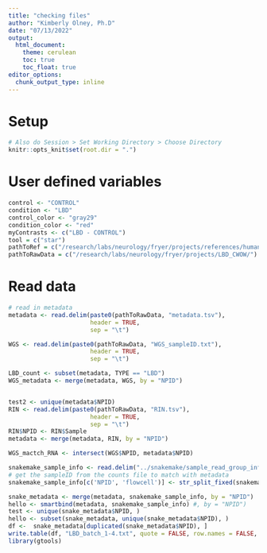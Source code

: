 ```yaml
---
title: "checking files"
author: "Kimberly Olney, Ph.D"
date: "07/13/2022"
output:
  html_document:
    theme: cerulean
    toc: true
    toc_float: true
editor_options: 
  chunk_output_type: inline
---
```


# Setup
```r
# Also do Session > Set Working Directory > Choose Directory
knitr::opts_knit$set(root.dir = ".")
```


# User defined variables
```r
control <- "CONTROL"
condition <- "LBD"
control_color <- "gray29"
condition_color <- "red"
myContrasts <- c("LBD - CONTROL")
tool = c("star")
pathToRef = c("/research/labs/neurology/fryer/projects/references/human/")
pathToRawData = c("/research/labs/neurology/fryer/projects/LBD_CWOW/")
```

# Read data
```r
# read in metadata
metadata <- read.delim(paste0(pathToRawData, "metadata.tsv"), 
                       header = TRUE,
                       sep = "\t")

WGS <- read.delim(paste0(pathToRawData, "WGS_sampleID.txt"), 
                       header = TRUE,
                       sep = "\t")

LBD_count <- subset(metadata, TYPE == "LBD")
WGS_metadata <- merge(metadata, WGS, by = "NPID")


test2 <- unique(metadata$NPID)
RIN <- read.delim(paste0(pathToRawData, "RIN.tsv"), 
                       header = TRUE,
                       sep = "\t")
RIN$NPID <- RIN$Sample
metadata <- merge(metadata, RIN, by = "NPID")

WGS_mactch_RNA <- intersect(WGS$NPID, metadata$NPID)
```

```r
snakemake_sample_info <- read.delim("../snakemake/sample_read_group_info.txt", header = FALSE)
# get the sampleID from the counts file to match with metadata
snakemake_sample_info[c('NPID', 'flowcell')] <- str_split_fixed(snakemake_sample_info$V1, '.FC', 2)

snake_metadata <- merge(metadata, snakemake_sample_info, by = "NPID")
hello <- smartbind(metadata, snakemake_sample_info) #, by = "NPID")
test <- unique(snake_metadata$NPID, )
hello <- subset(snake_metadata, unique(snake_metadata$NPID), )
df <-  snake_metadata[duplicated(snake_metadata$NPID), ]
write.table(df, "LBD_batch_1-4.txt", quote = FALSE, row.names = FALSE, sep = "\t")
library(gtools)

```
